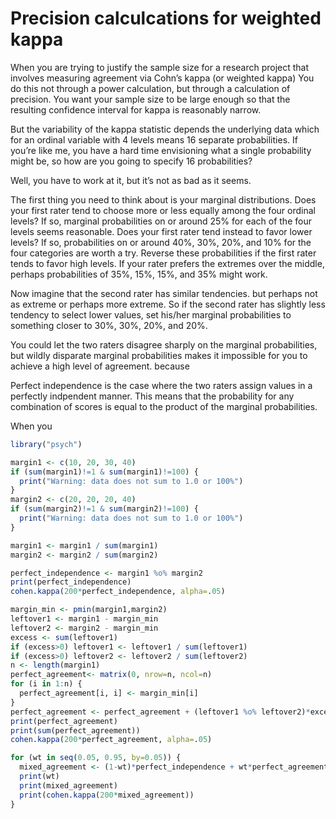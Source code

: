 Precision calculcations for weighted kappa
========================================================

When you are trying to justify the sample size for a research project 
that involves measuring agreement via Cohn's kappa (or weighted kappa)
You do this not through a power calculation, but through a calculation
of precision. You want your sample size to be large enough so that the
resulting confidence interval for kappa is reasonably narrow.

But the variability of the kappa statistic depends the underlying data
which for an ordinal variable with 4 levels means 16 separate
probabilities. If you're like me, you have a hard time envisioning
what a single probability might be, so how are you going to specify
16 probabilities?

Well, you have to work at it, but it's not as bad as it seems.

The first thing you need to think about is your marginal distributions.
Does your first rater tend to choose more or less equally among the
four ordinal levels? If so, marginal probabilities on or around
25% for each of the four levels seems reasonable. Does your first
rater tend instead to favor lower levels? If so, probabilities
on or around 40%, 30%, 20%, and 10% for the four categories are worth
a try. Reverse these probabilities if the first rater tends to favor
high levels. If your rater prefers the extremes over the middle, perhaps
probabilities of 35%, 15%, 15%, and 35% might work.

Now imagine that the second rater has similar tendencies. but perhaps
not as extreme or perhaps more extreme. So if the second rater has 
slightly less tendency to select lower values, set his/her
marginal probabilities to something closer to 30%, 30%, 20%, and 20%.

You could let the two raters disagree sharply on the marginal 
probabilities, but wildly disparate marginal probabilities makes it
impossible for you to achieve a high level of agreement. 
because 

Perfect independence is the case where the two raters assign
values in a perfectly indpendent manner. This means that the
probability for any combination of scores is equal to the 
product of the marginal probabilities.

When you 

```r
library("psych")

margin1 <- c(10, 20, 30, 40)
if (sum(margin1)!=1 & sum(margin1)!=100) {
  print("Warning: data does not sum to 1.0 or 100%")
}
margin2 <- c(20, 20, 20, 40)
if (sum(margin2)!=1 & sum(margin2)!=100) {
  print("Warning: data does not sum to 1.0 or 100%")
}

margin1 <- margin1 / sum(margin1)
margin2 <- margin2 / sum(margin2)

perfect_independence <- margin1 %o% margin2
print(perfect_independence)
cohen.kappa(200*perfect_independence, alpha=.05)
```

```r
margin_min <- pmin(margin1,margin2)
leftover1 <- margin1 - margin_min
leftover2 <- margin2 - margin_min
excess <- sum(leftover1)
if (excess>0) leftover1 <- leftover1 / sum(leftover1)
if (excess>0) leftover2 <- leftover2 / sum(leftover2)
n <- length(margin1)
perfect_agreement<- matrix(0, nrow=n, ncol=n)
for (i in 1:n) {
  perfect_agreement[i, i] <- margin_min[i]
}
perfect_agreement <- perfect_agreement + (leftover1 %o% leftover2)*excess
print(perfect_agreement)
print(sum(perfect_agreement))
cohen.kappa(200*perfect_agreement, alpha=.05)
```

```r
for (wt in seq(0.05, 0.95, by=0.05)) {
  mixed_agreement <- (1-wt)*perfect_independence + wt*perfect_agreement
  print(wt)
  print(mixed_agreement)
  print(cohen.kappa(200*mixed_agreement))
}
```

